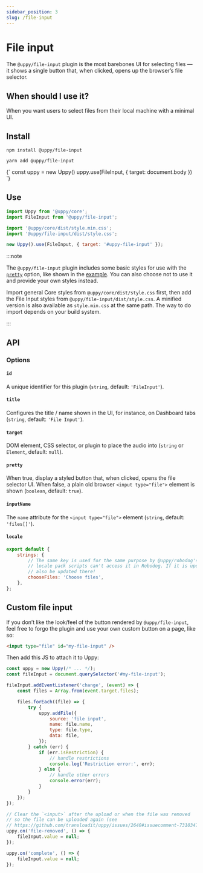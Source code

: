 ```yaml
---
sidebar_position: 3
slug: /file-input
---
```




# File input

The `@uppy/file-input` plugin is the most barebones UI for selecting files — it
shows a single button that, when clicked, opens up the browser’s file selector.

## When should I use it?

When you want users to select files from their local machine with a minimal UI.

## Install

<Tabs>
  <TabItem value="npm" label="NPM" default>

```shell
npm install @uppy/file-input
```

  </TabItem>

  <TabItem value="yarn" label="Yarn">

```shell
yarn add @uppy/file-input
```

  </TabItem>

  <TabItem value="cdn" label="CDN">
    <UppyCdnExample>
      {`
        const uppy = new Uppy()
        uppy.use(FileInput, { target: document.body })
      `}
    </UppyCdnExample>
  </TabItem>
</Tabs>

## Use

```js showLineNumbers
import Uppy from '@uppy/core';
import FileInput from '@uppy/file-input';

import '@uppy/core/dist/style.min.css';
import '@uppy/file-input/dist/style.css';

new Uppy().use(FileInput, { target: '#uppy-file-input' });
```

:::note

The `@uppy/file-input` plugin includes some basic styles for use with the
[`pretty`](#pretty-true) option, like shown in the
[example](/examples/xhrupload). You can also choose not to use it and provide
your own styles instead.

Import general Core styles from `@uppy/core/dist/style.css` first, then add the
File Input styles from `@uppy/file-input/dist/style.css`. A minified version is
also available as `style.min.css` at the same path. The way to do import depends
on your build system.

:::

## API

### Options

#### `id`

A unique identifier for this plugin (`string`, default: `'FileInput'`).

#### `title`

Configures the title / name shown in the UI, for instance, on Dashboard tabs
(`string`, default: `'File Input'`).

#### `target`

DOM element, CSS selector, or plugin to place the audio into (`string` or
`Element`, default: `null`).

#### `pretty`

When true, display a styled button that, when clicked, opens the file selector
UI. When false, a plain old browser `<input type="file">` element is shown
(`boolean`, default: `true`).

#### `inputName`

The `name` attribute for the `<input type="file">` element (`string`, default:
`'files[]'`).

#### `locale`

```js
export default {
	strings: {
		// The same key is used for the same purpose by @uppy/robodog's `form()` API, but our
		// locale pack scripts can't access it in Robodog. If it is updated here, it should
		// also be updated there!
		chooseFiles: 'Choose files',
	},
};
```

## Custom file input

If you don’t like the look/feel of the button rendered by `@uppy/file-input`,
feel free to forgo the plugin and use your own custom button on a page, like so:

```html
<input type="file" id="my-file-input" />
```

Then add this JS to attach it to Uppy:

```js
const uppy = new Uppy(/* ... */);
const fileInput = document.querySelector('#my-file-input');

fileInput.addEventListener('change', (event) => {
	const files = Array.from(event.target.files);

	files.forEach((file) => {
		try {
			uppy.addFile({
				source: 'file input',
				name: file.name,
				type: file.type,
				data: file,
			});
		} catch (err) {
			if (err.isRestriction) {
				// handle restrictions
				console.log('Restriction error:', err);
			} else {
				// handle other errors
				console.error(err);
			}
		}
	});
});

// Clear the `<input>` after the upload or when the file was removed
// so the file can be uploaded again (see
// https://github.com/transloadit/uppy/issues/2640#issuecomment-731034781).
uppy.on('file-removed', () => {
	fileInput.value = null;
});

uppy.on('complete', () => {
	fileInput.value = null;
});
```
